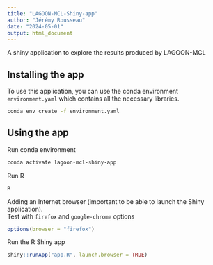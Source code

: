 ```yaml
---
title: "LAGOON-MCL-Shiny-app"
author: "Jérémy Rousseau"
date: "2024-05-01"
output: html_document
---
```


A shiny application to explore the results produced by LAGOON-MCL

## Installing the app

To use this application, you can use the conda environment `environment.yaml` which contains all the necessary libraries.

```bash
conda env create -f environment.yaml
```

## Using the app

Run conda environment

```bash
conda activate lagoon-mcl-shiny-app
```

Run R

```r
R
```

Adding an Internet browser (important to be able to launch the Shiny application). \
Test with `firefox` and `google-chrome` options

```r
options(browser = "firefox")
```

Run the R Shiny app

```r
shiny::runApp("app.R", launch.browser = TRUE)
```